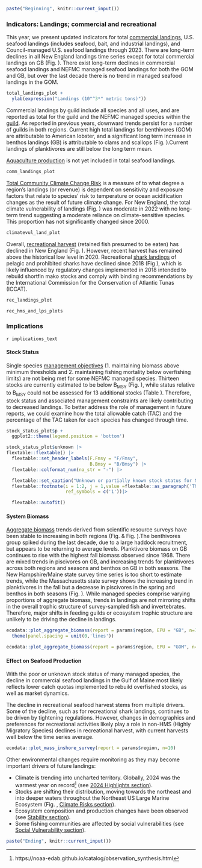 
```r
paste("Beginning", knitr::current_input())
```

### Indicators: Landings; commercial and recreational

This year, we present updated indicators for total [commercial landings](https://noaa-edab.github.io/catalog/comdat.html), U.S. seafood landings (includes seafood, bait, and industrial landings), and Council-managed U.S. seafood landings through 2023. There are long-term declines in all New England landings time series except for total commercial landings on GB (Fig. \ref{fig:total-landings}). There exist long-term declines in commercial seafood landings and NEFMC managed seafood landings for both the GOM and GB, but over the last decade there is no trend in managed seafood landings in the GOM. 
 
```r
total_landings_plot +
  ylab(expression("Landings (10"^3*" metric tons)"))
```

Commercial landings by guild include all species and all uses, and are reported as total for the guild and the NEFMC managed species within the  [guild](https://noaa-edab.github.io/catalog/aggregate_biomass.html). As reported in previous years, downward trends persist for a number of guilds in both regions. Current high total landings for benthivores (GOM) are attributable to American lobster, and a significant long term increase in benthos landings (GB) is attributable to clams and scallops (Fig. \ref{fig:comm-landings}).Current landings of planktivores are still below the long term mean.  

[Aquaculture production](https://noaa-edab.github.io/catalog/aquaculture.html) is not yet included in total seafood landings. 

```r
comm_landings_plot
```

[Total Community Climate Change Risk](https://noaa-edab.github.io/catalog/community_climate_vulnerability.html) is a measure of to what degree a region’s landings (or revenue) is dependent on sensitivity and exposure factors that relate to species’ risk to temperature or ocean acidification changes as the result of future climate change. For New England, the total climate vulnerability of landings (Fig. \ref{fig:comm-clim-landings}) was moderate in 2022 with no long-term trend suggesting a moderate reliance on climate-sensitive species. This proportion has not significantly changed since 2000.

```r
climatevul_land_plot
```

Overall, [recreational harvest](https://noaa-edab.github.io/catalog/recdat.html) (retained fish presumed to be eaten) has declined in New England (Fig. \ref{fig:rec-landings}). However, recent harvest has remained above the historical low level in 2020. Recreational [shark landings](https://noaa-edab.github.io/catalog/rec_hms.html) of pelagic and prohibited sharks have declined since 2018 (Fig  \ref{fig:rec-hms}), which is likely influenced by regulatory changes implemented in 2018 intended to rebuild shortfin mako stocks and comply with binding recommendations by the International Commission for the Conservation of Atlantic Tunas (ICCAT).

```r
rec_landings_plot
```

```r
rec_hms_and_lps_plots
```

### Implications

`r implications_text`

#### Stock Status

Single species [management objectives](https://noaa-edab.github.io/catalog/stock_status.html)  (1. maintaining biomass above minimum thresholds and 2. maintaining fishing mortality below overfishing limits) are not being met for some NEFMC managed species. Thirteen stocks are currently estimated to be below B~MSY~ (Fig. \ref{fig:stock-status}), while status relative to B~MSY~ could not be assessed for 13 additional stocks (Table \ref{tab:stock-status-table}). Therefore, stock status and associated management constraints are likely contributing to decreased landings. To better address the role of management in future reports, we could examine how the total allowable catch (TAC) and the percentage of the TAC taken for each species has changed through time. 


```r
stock_status_plot$p +
  ggplot2::theme(legend.position = 'bottom')
```

```r
stock_status_plot$unknown |>
flextable::flextable() |>
  flextable::set_header_labels(F.Fmsy = "F/Fmsy",
                               B.Bmsy = "B/Bmsy") |>
  flextable::colformat_num(na_str = "-") |>

  flextable::set_caption("Unknown or partially known stock status for NEFMC and jointly managed species.") |>
  flextable::footnote(i = 1:2, j = 1,value =flextable::as_paragraph('The most recent cod assessment made stock status recommendations for the four new stocks (Eastern Gulf of Maine, Western Gulf of Maine, Georges Bank, and Southern New England) but were not available yet for this report.'),
                      ref_symbols = c('1'))|>

  flextable::autofit() 
```

#### System Biomass

[Aggregate biomass](https://noaa-edab.github.io/catalog/aggregate_biomass.html) trends derived from scientific resource surveys have been stable to increasing in both regions (Fig. \ref{fig:nefsc-biomass-gb} & Fig. \ref{fig:nefsc-biomass-gom}).The benthivores group spiked during the last decade, due to a large haddock recruitment, but appears to be returning to average levels. Planktivore biomass on GB continues to rise with the highest fall biomass observed since 1968. There are mixed trends in piscivores on GB, and increasing trends for planktivores across both regions and seasons  and benthos on GB in both seasons. The New Hampshire/Maine state survey time series is too short to estimate trends, while the Massachusetts state survey shows the increasing trend in planktivores in the fall but a decrease in piscivores in the spring and benthos in both seasons (Fig. \ref{fig:mass-biomass}). While managed species comprise varying proportions of aggregate biomass, trends in landings are not mirroring shifts in the overall trophic structure of survey-sampled fish and invertebrates. Therefore, major shifts in feeding guilds or ecosystem trophic structure are unlikely to be driving the decline in landings.

```r
ecodata::plot_aggregate_biomass(report = params$region, EPU = "GB", n=10)+
  theme(panel.spacing = unit(0,'lines'))
```

```r
ecodata::plot_aggregate_biomass(report = params$region, EPU = "GOM", n=10)
```

#### Effect on Seafood Production

With the poor or unknown stock status of many managed species, the decline in commercial seafood landings in the Gulf of Maine most likely reflects lower catch quotas implemented to rebuild overfished stocks, as well as market dynamics.

The decline in recreational seafood harvest stems from multiple drivers. Some of the decline, such as for recreational shark landings, continues to be driven by tightening regulations. However, changes in demographics and preferences for recreational activities likely play a role in non-HMS (Highly Migratory Species) declines in recreational harvest, with current harvests well below the time series average.

```r
ecodata::plot_mass_inshore_survey(report = params$region, n=10)
```

Other environmental changes require monitoring as they may become important drivers of future landings:
  
  - Climate is trending into uncharted territory. Globally, 2024 was the warmest year on record^[https://noaa-edab.github.io/catalog/observation_synthesis.html] (see [2024 Highlights section](#highlights)).
  - Stocks are shifting their distribution, moving towards the northeast and into deeper waters throughout the Northeast US Large Marine Ecosystem (Fig. \ref{fig:species-dist}, [Climate Risks section](#climate-risks)).
  - Ecosystem composition and production changes have been observed (see [Stability section](#stability)).
  - Some fishing communities are affected by social  vulnerabilities (see [Social Vulnerability section](#social-vulnerability)).
  
\newpage

```r
paste("Ending", knitr::current_input())
```